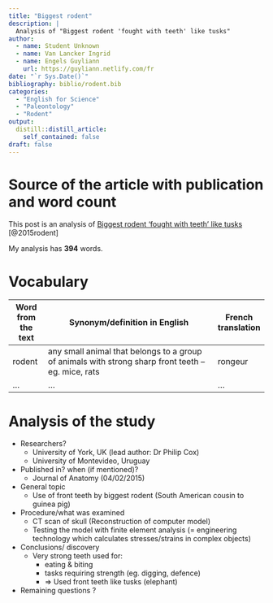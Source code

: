 ```yaml
---
title: "Biggest rodent"
description: |
  Analysis of "Biggest rodent 'fought with teeth' like tusks"
author:
  - name: Student Unknown
  - name: Van Lancker Ingrid
  - name: Engels Guyliann
    url: https://guyliann.netlify.com/fr
date: "`r Sys.Date()`"
bibliography: biblio/rodent.bib
categories:
  - "English for Science"
  - "Paleontology"
  - "Rodent"
output:
  distill::distill_article:
    self_contained: false
draft: false
---
```


# Source of the article with publication and word count

This post is an analysis of [Biggest rodent 'fought with teeth' like tusks](https://www.bbc.com/news/science-environment-31111843) [@2015rodent]

My analysis has **394** words.

# Vocabulary

| Word from the text | Synonym/definition in English | French translation |
|--------------------|----------------------------------------------------------------------------------------------------|--------------------|
| rodent | any small animal that belongs to a group of animals with strong sharp front teeth – eg. mice, rats | rongeur |
| ... | ... | ... |

# Analysis of the study

- Researchers? 
    + University of York, UK (lead author: Dr Philip Cox)
    + University of Montevideo, Uruguay

- Published in? when (if mentioned)?
    + Journal of Anatomy (04/02/2015) 

- General topic
    + Use of front teeth by biggest rodent (South American cousin to guinea pig) 
- Procedure/what was examined
    + CT scan of skull (Reconstruction of computer model)
    + Testing the model with finite element analysis (= engineering technology which calculates stresses/strains in complex objects)
    
- Conclusions/ discovery
    + Very strong teeth used for:
         + eating & biting
         + tasks requiring strength (eg. digging, defence)
         + => Used front teeth like tusks  (elephant)

- Remaining questions ? 






